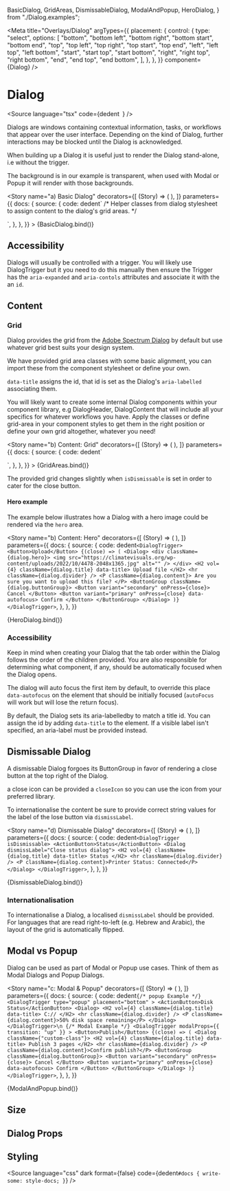   BasicDialog,
  GridAreas,
  DismissableDialog,
  ModalAndPopup,
  HeroDialog,
} from "./Dialog.examples";

<Meta
  title="Overlays/Dialog"
  argTypes={{
    placement: {
      control: {
        type: "select",
        options: [
          "bottom",
          "bottom left",
          "bottom right",
          "bottom start",
          "bottom end",
          "top",
          "top left",
          "top right",
          "top start",
          "top end",
          "left",
          "left top",
          "left bottom",
          "start",
          "start top",
          "start bottom",
          "right",
          "right top",
          "right bottom",
          "end",
          "end top",
          "end bottom",
        ],
      },
    },
  }}
  component={Dialog}
/>

# Dialog

<Source
  language="tsx"
  code={dedent`
  `}
/>

Dialogs are windows containing contextual information, tasks, or workflows that appear over the user interface. Depending on the kind of Dialog, further interactions may be blocked until the Dialog is acknowledged.

When building up a Dialog it is useful just to render the Dialog stand-alone, i.e without the trigger.

The background is in our example is transparent, when used with Modal or Popup it will render with those backgrounds.

<Story
  name="a) Basic Dialog"
  decorators={[
    (Story) => (
      <StoryGrid>
        <Story />
      </StoryGrid>
    ),
  ]}
  parameters={{
    docs: {
      source: {
        code: dedent`
/* Helper classes from dialog stylesheet to assign content to the dialog's grid areas. */
  <Dialog>
    <H2 className={dialog.title} data-title>Internet Speed Test</H2>
    <Text className={dialog.header} elementType="header" vol={2}>
      Connection status: Connected
    </Text>
    <P className={dialog.content}>Content area.</P>
    <ButtonGroup className={dialog.buttonGroup}>
      <Button variant="secondary" onPress={close}>
        Cancel
      </Button>
      <Button variant="primary" onPress={close} data-autofocus>
        Confirm
      </Button>
    </ButtonGroup>
  </Dialog>
`,
      },
    },
  }}
>
  {BasicDialog.bind()}
</Story>

<Source language="tsx" id="overlays-dialog--a-basic-dialog" />

## Accessibility

Dialogs will usually be controlled with a trigger. You will likely use DialogTrigger but it you need to do this manually then ensure the Trigger has the `aria-expanded` and `aria-contols` attributes and associate it with the an `id`.

## Content

### Grid

Dialog provides the grid from the [Adobe Spectrum Dialog](https://react-spectrum.adobe.com/react-spectrum/Dialog.html) by default but use whatever grid best suits your design system.

We have provided grid area classes with some basic alignment, you can import these from the component stylesheet or define your own.

<Source language="tsx" id="overlays-dialog--b-content-grid" />

`data-title` assigns the id, that id is set as the Dialog's `aria-labelled` associating them.

You will likely want to create some internal Dialog components within your component library, e.g DialogHeader, DialogContent that will include all your specifics for whatever workflows you have. Apply the classes or define grid-area in your component styles to get them in the right position or define your own grid altogether, whatever you need!

<Story
  name="b) Content: Grid"
  decorators={[
    (Story) => (
      <StoryGrid>
        <Story />
      </StoryGrid>
    ),
  ]}
  parameters={{
    docs: {
      source: {
        code: dedent`
  <Dialog>
    <span className={dialog.title} data-title>title</span>
    <span className={dialog.header}>header</span>
    <span className={dialog.content}>content</span>
    <span className={dialog.buttonGroup}>buttonGroup</span>
  </Dialog>
`,
      },
    },
  }}
>
  {GridAreas.bind()}
</Story>

The provided grid changes slightly when `isDismissable` is set in order to cater for the close button.

#### Hero example

The example below illustrates how a Dialog with a hero image could be rendered via the `hero` area.

<Story
  name="b) Content: Hero"
  decorators={[
    (Story) => (
      <StoryCenteredInline>
        <Story />
      </StoryCenteredInline>
    ),
  ]}
  parameters={{
    docs: {
      source: {
        code: dedent`
<DialogTrigger>
  <Button>Upload</Button>
  {(close) => (
    <Dialog>
      <div className={dialog.hero}>
        <img
          src="https://climatevisuals.org/wp-content/uploads/2022/10/4478-2048x1365.jpg"
          alt=""
        />
      </div>
      <H2 vol={4} className={dialog.title} data-title>
        Upload file
      </H2>
      <hr className={dialog.divider} />
      <P className={dialog.content}>
        Are you sure you want to upload this file?
      </P>
      <ButtonGroup className={dialog.buttonGroup}>
        <Button variant="secondary" onPress={close}>
          Cancel
        </Button>
        <Button variant="primary" onPress={close} data-autofocus>
          Confirm
        </Button>
      </ButtonGroup>
    </Dialog>
  )}
</DialogTrigger>
`,
      },
    },
  }}
>
  {HeroDialog.bind()}
</Story>

<Source language="tsx" id="overlays-dialog--b-content-hero" />

### Accessibility

Keep in mind when creating your Dialog that the tab order within the Dialog follows the order of the children provided. You are also responsible for determining what component, if any, should be automatically focused when the Dialog opens.

The dialog will auto focus the first item by default, to override this place `data-autofocus` on the element that should be initially focused (`autoFocus` will work but will lose the return focus).

By default, the Dialog sets its aria-labelledby to match a title id. You can assign the id by adding `data-title` to the element. If a visible label isn't specified, an aria-label must be provided instead.

## Dismissable Dialog

A dismissable Dialog forgoes its ButtonGroup in favor of rendering a close button at the top right of the Dialog.

a close icon can be provided a `closeIcon` so you can use the icon from your preferred library.

To internationalise the content be sure to provide correct string values for the label of the lose button via `dismissLabel`.

<Story
  name="d) Dismissable Dialog"
  decorators={[
    (Story) => (
      <StoryCenteredInline>
        <Story />
      </StoryCenteredInline>
    ),
  ]}
  parameters={{
    docs: {
      source: {
        code: dedent`
  <DialogTrigger isDismissable>
    <ActionButton>Status</ActionButton>
    <Dialog dismissLabel="Close status dialog">
      <H2 vol={4} className={dialog.title} data-title>
        Status
      </H2>
      <hr className={dialog.divider} />
      <P className={dialog.content}>Printer Status: Connected</P>
    </Dialog>
  </DialogTrigger>
`,
      },
    },
  }}
>
  {DismissableDialog.bind()}
</Story>

<Source language="tsx" id="overlays-dialog--d-dismissable-dialog" />

### Internationalisation

To internationalise a Dialog, a localised `dismissLabel` should be provided. For languages that are read right-to-left (e.g. Hebrew and Arabic), the layout of the grid is automatically flipped.

## Modal vs Popup

Dialog can be used as part of Modal or Popup use cases. Think of them as Modal Dialogs and Popup Dialogs.

<Story
  name="c: Modal & Popup"
  decorators={[
    (Story) => (
      <StoryCenteredInline>
        <Story />
      </StoryCenteredInline>
    ),
  ]}
  parameters={{
    docs: {
      source: {
        code: dedent`
      {/* popup Example */}
      <DialogTrigger
        type="popup"
        placement="bottom"
      >
        <ActionButton>Disk Status</ActionButton>
        <Dialog>
          <H2 vol={4} className={dialog.title} data-title>
            C://
          </H2>
          <hr className={dialog.divider} />
          <P className={dialog.content}>50% disk space remaining</P>
        </Dialog>
      </DialogTrigger>\n
      {/* Modal Example */}
      <DialogTrigger
        modalProps={{ transition: "up" }}
      >
        <Button>Publish</Button>
        {(close) => (
          <Dialog className={"custom-class"}>
            <H2 vol={4} className={dialog.title} data-title>
              Publish 3 pages
            </H2>
            <hr className={dialog.divider} />
            <P className={dialog.content}>Confirm publish?</P>
            <ButtonGroup className={dialog.buttonGroup}>
              <Button variant="secondary" onPress={close}>
                Cancel
              </Button>
              <Button variant="primary" onPress={close} data-autofocus>
                Confirm
              </Button>
            </ButtonGroup>
          </Dialog>
        )}
      </DialogTrigger>
`,
      },
    },
  }}
>
  {ModalAndPopup.bind()}
</Story>

<Source language="tsx" id="overlays-dialog--c-modal-popup" />

## Size

## Dialog Props

<ArgsTable of={Dialog} />

## Styling

<Source
  language="css"
  dark
  format={false}
  code={dedent`
    #docs {
      write-some: style-docs;
    }
  `}
/>
